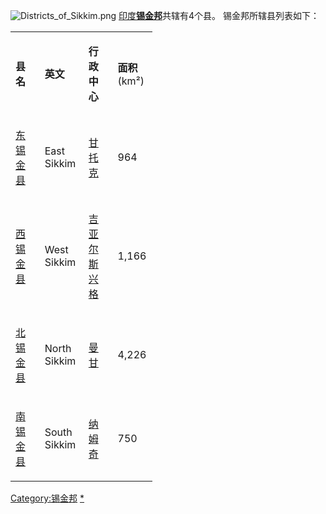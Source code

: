 [[File:Districts_of_Sikkim.png|thumb]]
[[印度|印度]]'''[[锡金邦|锡金邦]]'''共辖有4个县。
锡金邦所辖县列表如下：
{| class="wikitable sortable" border=0 cellpadding=1 cellspacing=1 width=50% style="border:1px solid black"
|- bgcolor=#99ccff
| width="20%" | '''县名'''
| width="30%" | '''英文'''
| width="20%" | '''行政中心'''
| width="20%" | '''面积'''<br>(km²) 
|- bgcolor=#F4F9FF
|	[[东锡金县|东锡金县]]|| East Sikkim || [[甘托克|甘托克]] || 964
|- bgcolor=#F4F9FF
|	[[西锡金县|西锡金县]]|| West Sikkim || [[吉亚尔斯兴格|吉亚尔斯兴格]] ||1,166
|- bgcolor=#F4F9FF
|	[[北锡金县|北锡金县]] || North Sikkim || [[曼甘|曼甘]] || 4,226
|- bgcolor=#F4F9FF
|	[[南锡金县|南锡金县]] || South Sikkim || [[纳姆奇|纳姆奇]] || 750
|}


{{印度地方行政区划}}
{{Sikkim}}
[[Category:锡金邦|Category:锡金邦]]
[[Category:锡金邦行政区划|*]]